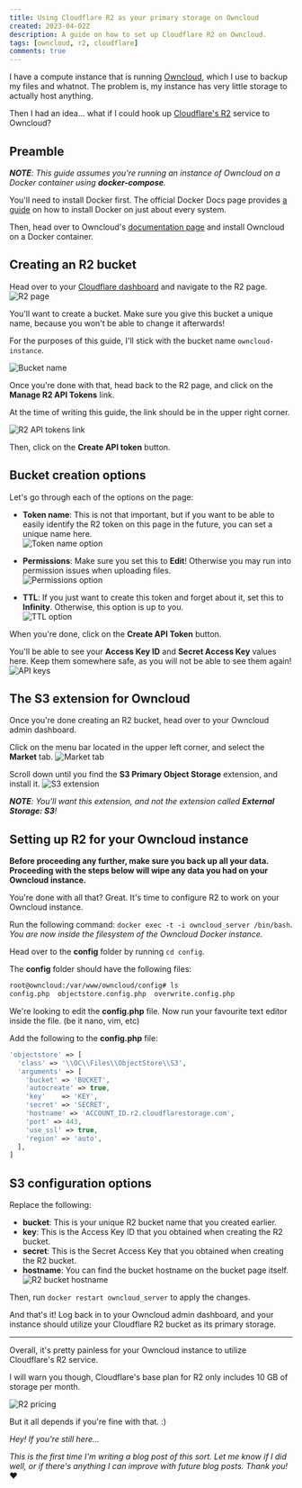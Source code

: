 ```yaml
---
title: Using Cloudflare R2 as your primary storage on Owncloud
created: 2023-04-02Z
description: A guide on how to set up Cloudflare R2 on Owncloud.
tags: [owncloud, r2, cloudflare]
comments: true
---
```



I have a compute instance that is running [Owncloud][owncloud], which I use to backup my files and whatnot. The problem
is, my instance has very little storage to actually host anything.

Then I had an idea... what if I could hook up [Cloudflare's R2][r2] service to Owncloud?

## Preamble

_**NOTE**: This guide assumes you're running an instance of Owncloud on a Docker container using **docker-compose**._

You'll need to install Docker first. The official Docker Docs page provides [a guide][docker-install] on how to install
Docker on just about every system.

Then, head over to Owncloud's [documentation page][owncloud-install] and install Owncloud on a Docker container.

## Creating an R2 bucket

Head over to your [Cloudflare dashboard][cloudflare-dash] and navigate to the R2 page.  
![R2 page](https://elixi.re/i/k3psp.png 'R2 page on your Cloudflare dashboard.')

You'll want to create a bucket. Make sure you give this bucket a unique name, because you won't be able to change it
afterwards!

For the purposes of this guide, I'll stick with the bucket name `owncloud-instance`.

![Bucket name](https://elixi.re/i/eq5h5.png 'Bucket name')

Once you're done with that, head back to the R2 page, and click on the **Manage R2 API Tokens** link.

At the time of writing this guide, the link should be in the upper right corner.

![R2 API tokens link](https://i.elixi.re/i/4281o.png 'R2 API tokens link')

Then, click on the **Create API token** button.

## Bucket creation options

Let's go through each of the options on the page:

- **Token name**: This is not that important, but if you want to be able to easily identify the R2 token on this page in
  the future, you can set a unique name here.  
  ![Token name option](https://elixi.re/i/lqn7h.png 'Token name option')

- **Permissions**: Make sure you set this to **Edit**! Otherwise you may run into permission issues when uploading
  files.  
  ![Permissions option](https://elixi.re/i/c205k.png 'Permissions option')

- **TTL**: If you just want to create this token and forget about it, set this to **Infinity**. Otherwise, this option
  is up to you.  
  ![TTL option](https://elixi.re/i/pkcx0.png 'TTL option')

When you're done, click on the **Create API Token** button.

You'll be able to see your **Access Key ID** and **Secret Access Key** values here. Keep them somewhere safe, as you
will not be able to see them again!  
![API keys](https://elixi.re/i/3rlfx.png 'API keys')

## The S3 extension for Owncloud

Once you're done creating an R2 bucket, head over to your Owncloud admin dashboard.

Click on the menu bar located in the upper left corner, and select the **Market** tab.
![Market tab](https://elixi.re/i/7zakj.png 'Market tab')

Scroll down until you find the **S3 Primary Object Storage** extension, and install it.
![S3 extension](https://elixi.re/i/8xj9r.png 'S3 extension')

_**NOTE**: You'll want this extension, and not the extension called **External Storage: S3**!_

## Setting up R2 for your Owncloud instance

**<Warning /> Before proceeding any further, make sure you back up all your data. Proceeding with the steps below will
wipe any data you had on your Owncloud instance.**

You're done with all that? Great. It's time to configure R2 to work on your Owncloud instance.

Run the following command: `docker exec -t -i owncloud_server /bin/bash`.  
_You are now inside the filesystem of the Owncloud Docker instance._

Head over to the **config** folder by running `cd config`.

The **config** folder should have the following files:

```bash
root@owncloud:/var/www/owncloud/config# ls
config.php  objectstore.config.php  overwrite.config.php
```

We're looking to edit the **config.php** file. Now run your favourite text editor inside the file. (be it nano, vim,
etc)

Add the following to the **config.php** file:

```php
'objectstore' => [
  'class' => '\\OC\\Files\\ObjectStore\\S3',
  'arguments' => [
    'bucket' => 'BUCKET',
    'autocreate' => true,
    'key'    => 'KEY',
    'secret' => 'SECRET',
    'hostname' => 'ACCOUNT_ID.r2.cloudflarestorage.com',
    'port' => 443,
    'use_ssl' => true,
    'region' => 'auto',
  ],
]
```

## S3 configuration options

Replace the following:

- **bucket**: This is your unique R2 bucket name that you created earlier.
- **key**: This is the Access Key ID that you obtained when creating the R2 bucket.
- **secret**: This is the Secret Access Key that you obtained when creating the R2 bucket.
- **hostname**: You can find the bucket hostname on the bucket page itself.
  ![R2 bucket hostname](https://elixi.re/i/y8e7l.png 'R2 bucket hostname')

Then, run `docker restart owncloud_server` to apply the changes.

And that's it! Log back in to your Owncloud admin dashboard, and your instance should utilize your Cloudflare R2 bucket
as its primary storage.

---

Overall, it's pretty painless for your Owncloud instance to utilize Cloudflare's R2 service.

I will warn you though, Cloudflare's base plan for R2 only includes 10 GB of storage per month.

![R2 pricing](https://elixi.re/i/kwujy.png 'R2 pricing')

But it all depends if you're fine with that. :)

_Hey! If you're still here..._

_This is the first time I'm writing a blog post of this sort. Let me know if I did well, or if there's anything I can
improve with future blog posts. Thank you!_ ❤️

[cloudflare-dash]: https://dash.cloudflare.com 'Cloudflare dashboard page'
[docker-install]: https://docs.docker.com/engine/install/#server 'Docker Installation page'
[owncloud-install]: https://doc.owncloud.com/server/10.12/admin_manual/installation/docker 'Owncloud Installation page'
[owncloud]: https://owncloud.com 'Owncloud'
[r2]: https://www.cloudflare.com/products/r2/ 'R2 home page'
